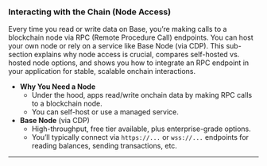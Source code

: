 ### Interacting with the Chain (Node Access)

Every time you read or write data on Base, you’re making calls to a blockchain node via RPC (Remote Procedure Call) endpoints. You can host your own node or rely on a service like Base Node (via CDP). This sub-section explains why node access is crucial, compares self-hosted vs. hosted node options, and shows you how to integrate an RPC endpoint in your application for stable, scalable onchain interactions.

- **Why You Need a Node**
  - Under the hood, apps read/write onchain data by making RPC calls to a blockchain node.
  - You can self-host or use a managed service.
- **Base Node** (via CDP)
  - High-throughput, free tier available, plus enterprise-grade options.
  - You’ll typically connect via `https://...` or `wss://...` endpoints for reading balances, sending transactions, etc.

---
